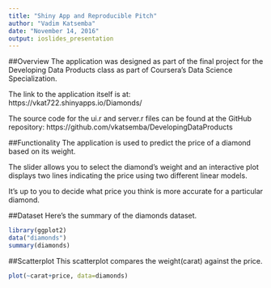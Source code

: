 ---
title: "Shiny App and Reproducible Pitch"
author: "Vadim Katsemba"
date: "November 14, 2016"
output: ioslides_presentation
---

##Overview
The application was designed as part of the final
project for the Developing Data Products class as part
of Coursera's Data Science Specialization.

The link to the application itself is at:
https://vkat722.shinyapps.io/Diamonds/

The source code for the ui.r and server.r files can be
found at the GitHub repository: https://github.com/vkatsemba/DevelopingDataProducts

##Functionality
The application is used to predict the price of a diamond
based on its weight.

The slider allows you to select the diamond's weight and an
interactive plot displays two lines indicating the price
using two different linear models.

It's up to you to decide what price you think is more accurate
for a particular diamond.

##Dataset
Here's the summary of the diamonds dataset.
```{r, echo=FALSE}
library(ggplot2)
data("diamonds")
summary(diamonds)
```

##Scatterplot
This scatterplot compares the weight(carat) against the price.
```{r, echo=FALSE}
plot(~carat+price, data=diamonds)
```




